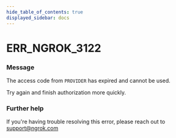 ```yaml
---
hide_table_of_contents: true
displayed_sidebar: docs
---
```



# ERR_NGROK_3122

### Message

The access code from `PROVIDER` has expired and cannot be used.

Try again and finish authorization more quickly.

<ErrorDetails error="err_ngrok_3122" />

### Further help

If you're having trouble resolving this error, please reach out to [support@ngrok.com](mailto:support@ngrok.com?subject=Help%20with%20ERR_NGROK_3122)
